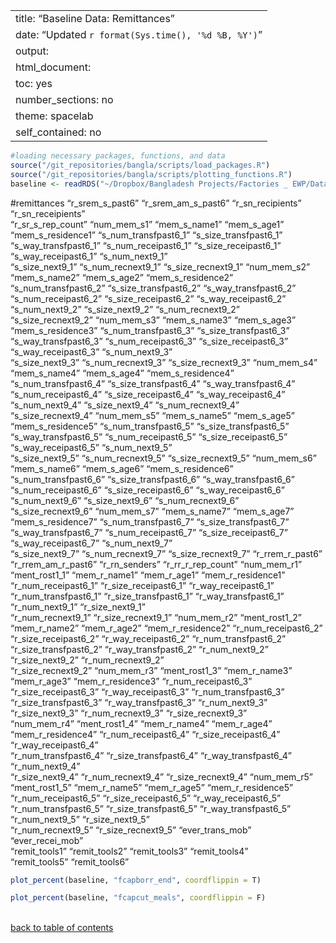 
---
title: "Baseline Data: Remittances"
date: "Updated `r format(Sys.time(), '%d %B, %Y')`"
output: 
  html_document:
    toc: yes
    number_sections: no
    theme: spacelab
    self_contained: no
---

```r
#loading necessary packages, functions, and data
source("/git_repositories/bangla/scripts/load_packages.R")
source("/git_repositories/bangla/scripts/plotting_functions.R")
baseline <- readRDS("~/Dropbox/Bangladesh Projects/Factories _ EWP/Data/baseline/in_process_data/cleaned_baseline.RDS")
```



#remittances
"r_srem_s_past6"       "r_srem_am_s_past6"    "r_sn_recipients"      "r_sn_receipients"    
"r_sr_s_rep_count"     "num_mem_s1"           "mem_s_name1"          "mem_s_age1"          
"mem_s_residence1"     "s_num_transfpast6_1"  "s_size_transfpast6_1" "s_way_transfpast6_1" 
"s_num_receipast6_1"   "s_size_receipast6_1"  "s_way_receipast6_1"   "s_num_next9_1"       
"s_size_next9_1"       "s_num_recnext9_1"     "s_size_recnext9_1"    "num_mem_s2"          
"mem_s_name2"          "mem_s_age2"           "mem_s_residence2"     "s_num_transfpast6_2" 
"s_size_transfpast6_2" "s_way_transfpast6_2"  "s_num_receipast6_2"   "s_size_receipast6_2" 
"s_way_receipast6_2"   "s_num_next9_2"        "s_size_next9_2"       "s_num_recnext9_2"    
"s_size_recnext9_2"    "num_mem_s3"           "mem_s_name3"          "mem_s_age3"          
"mem_s_residence3"     "s_num_transfpast6_3"  "s_size_transfpast6_3" "s_way_transfpast6_3" 
"s_num_receipast6_3"   "s_size_receipast6_3"  "s_way_receipast6_3"   "s_num_next9_3"       
"s_size_next9_3"       "s_num_recnext9_3"     "s_size_recnext9_3"    "num_mem_s4"          
"mem_s_name4"          "mem_s_age4"           "mem_s_residence4"     "s_num_transfpast6_4" 
"s_size_transfpast6_4" "s_way_transfpast6_4"  "s_num_receipast6_4"   "s_size_receipast6_4" 
"s_way_receipast6_4"   "s_num_next9_4"        "s_size_next9_4"       "s_num_recnext9_4"    
"s_size_recnext9_4"    "num_mem_s5"           "mem_s_name5"          "mem_s_age5"          
"mem_s_residence5"     "s_num_transfpast6_5"  "s_size_transfpast6_5" "s_way_transfpast6_5" 
"s_num_receipast6_5"   "s_size_receipast6_5"  "s_way_receipast6_5"   "s_num_next9_5"       
"s_size_next9_5"       "s_num_recnext9_5"     "s_size_recnext9_5"    "num_mem_s6"          
"mem_s_name6"          "mem_s_age6"           "mem_s_residence6"     "s_num_transfpast6_6" 
"s_size_transfpast6_6" "s_way_transfpast6_6"  "s_num_receipast6_6"   "s_size_receipast6_6" 
"s_way_receipast6_6"   "s_num_next9_6"        "s_size_next9_6"       "s_num_recnext9_6"    
"s_size_recnext9_6"    "num_mem_s7"           "mem_s_name7"          "mem_s_age7"          
"mem_s_residence7"     "s_num_transfpast6_7"  "s_size_transfpast6_7" "s_way_transfpast6_7" 
"s_num_receipast6_7"   "s_size_receipast6_7"  "s_way_receipast6_7"   "s_num_next9_7"       
"s_size_next9_7"       "s_num_recnext9_7"     "s_size_recnext9_7"    "r_rrem_r_past6"      
"r_rrem_am_r_past6"    "r_rn_senders"         "r_rr_r_rep_count"     "num_mem_r1"          
"ment_rost1_1"         "mem_r_name1"          "mem_r_age1"           "mem_r_residence1"    
"r_num_receipast6_1"   "r_size_receipast6_1"  "r_way_receipast6_1"   "r_num_transfpast6_1" 
"r_size_transfpast6_1" "r_way_transfpast6_1"  "r_num_next9_1"        "r_size_next9_1"      
"r_num_recnext9_1"     "r_size_recnext9_1"    "num_mem_r2"           "ment_rost1_2"        
"mem_r_name2"          "mem_r_age2"           "mem_r_residence2"     "r_num_receipast6_2"  
"r_size_receipast6_2"  "r_way_receipast6_2"   "r_num_transfpast6_2"  "r_size_transfpast6_2"
"r_way_transfpast6_2"  "r_num_next9_2"        "r_size_next9_2"       "r_num_recnext9_2"    
"r_size_recnext9_2"    "num_mem_r3"           "ment_rost1_3"         "mem_r_name3"         
"mem_r_age3"           "mem_r_residence3"     "r_num_receipast6_3"   "r_size_receipast6_3" 
"r_way_receipast6_3"   "r_num_transfpast6_3"  "r_size_transfpast6_3" "r_way_transfpast6_3" 
"r_num_next9_3"        "r_size_next9_3"       "r_num_recnext9_3"     "r_size_recnext9_3"   
"num_mem_r4"           "ment_rost1_4"         "mem_r_name4"          "mem_r_age4"          
"mem_r_residence4"     "r_num_receipast6_4"   "r_size_receipast6_4"  "r_way_receipast6_4"  
"r_num_transfpast6_4"  "r_size_transfpast6_4" "r_way_transfpast6_4"  "r_num_next9_4"       
"r_size_next9_4"       "r_num_recnext9_4"     "r_size_recnext9_4"    "num_mem_r5"          
"ment_rost1_5"         "mem_r_name5"          "mem_r_age5"           "mem_r_residence5"    
"r_num_receipast6_5"   "r_size_receipast6_5"  "r_way_receipast6_5"   "r_num_transfpast6_5" 
"r_size_transfpast6_5" "r_way_transfpast6_5"  "r_num_next9_5"        "r_size_next9_5"      
"r_num_recnext9_5"     "r_size_recnext9_5"    "ever_trans_mob"       "ever_recei_mob"      
"remit_tools1"         "remit_tools2"         "remit_tools3"         "remit_tools4"        
"remit_tools5"         "remit_tools6"         




```r
plot_percent(baseline, "fcapborr_end", coordflippin = T)
```



```r
plot_percent(baseline, "fcapcut_meals", coordflippin = F)
```


\
[back to table of contents](#TOC)